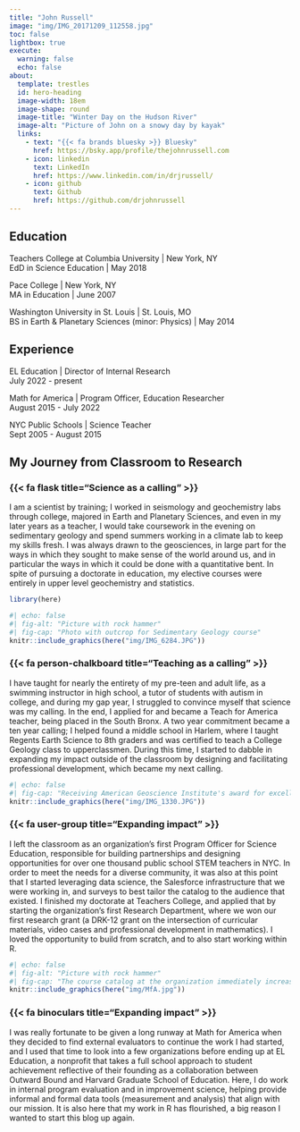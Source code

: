 ```yaml
---
title: "John Russell"
image: "img/IMG_20171209_112558.jpg"
toc: false
lightbox: true
execute: 
  warning: false
  echo: false
about:
  template: trestles
  id: hero-heading
  image-width: 18em
  image-shape: round
  image-title: "Winter Day on the Hudson River"
  image-alt: "Picture of John on a snowy day by kayak"
  links:
    - text: "{{< fa brands bluesky >}} Bluesky"
      href: https://bsky.app/profile/thejohnrussell.com
    - icon: linkedin
      text: LinkedIn
      href: https://www.linkedin.com/in/drjrussell/
    - icon: github
      text: Github
      href: https://github.com/drjohnrussell
---
```

:::{#hero-heading}

## Education

Teachers College at Columbia University | New York, NY  
EdD in Science Education | May 2018

Pace College | New York, NY  
MA in Education | June 2007

Washington University in St. Louis | St. Louis, MO  
BS in Earth & Planetary Sciences (minor: Physics) | May 2014


## Experience

EL Education | Director of Internal Research  
July 2022 - present

Math for America | Program Officer, Education Researcher  
August 2015 - July 2022 

NYC Public Schools | Science Teacher  
Sept 2005 - August 2015
  
:::
  
:::{.column-body}

## My Journey from Classroom to Research

### {{< fa flask title="Science as a calling" >}}

I am a scientist by training; I worked in seismology and geochemistry labs through college, majored in Earth and Planetary Sciences, and even in my later years as a teacher, I would take coursework in the evening on sedimentary geology and spend summers working in a climate lab to keep my skills fresh.  I was always drawn to the geosciences, in large part for the ways in which they sought to make sense of the world around us, and in particular the ways in which it could be done with a quantitative bent. In spite of pursuing a doctorate in education, my elective courses were entirely in upper level geochemistry and statistics.

```r
library(here)
```
:::{.column-margin}
```r
#| echo: false
#| fig-alt: "Picture with rock hammer"
#| fig-cap: "Photo with outcrop for Sedimentary Geology course"
knitr::include_graphics(here("img/IMG_6284.JPG"))
```
:::

### {{< fa person-chalkboard title="Teaching as a calling" >}}

I have taught for nearly the entirety of my pre-teen and adult life, as a swimming instructor in high school, a tutor of students with autism in college, and during my gap year, I struggled to convince myself that science was my calling. In the end, I applied for and became a Teach for America teacher, being placed in the South Bronx. A two year commitment became a ten year calling; I helped found a middle school in Harlem, where I taught Regents Earth Science to 8th graders and was certified to teach a College Geology class to upperclassmen. During this time, I started to dabble in expanding my impact outside of the classroom by designing and facilitating professional development, which became my next calling.

:::{.column-margin}
```r
#| echo: false
#| fig-cap: "Receiving American Geoscience Institute's award for excellence in Earth Science Education."
knitr::include_graphics(here("img/IMG_1330.JPG"))
```
:::

### {{< fa user-group title="Expanding impact" >}}

I left the classroom as an organization's first Program Officer for Science Education, responsible for building partnerships and designing opportunities for over one thousand public school STEM teachers in NYC. In order to meet the needs for a diverse community, it was also at this point that I started leveraging data science, the Salesforce infrastructure that we were working in, and surveys to best tailor the catalog to the audience that existed. I finished my doctorate at Teachers College, and applied that by starting the organization's first Research Department, where we won our first research grant (a DRK-12 grant on the intersection of curricular materials, video cases and professional development in mathematics). I loved the opportunity to build from scratch, and to also start working within R.

:::{.column-margin}
```r
#| echo: false
#| fig-alt: "Picture with rock hammer"
#| fig-cap: "The course catalog at the organization immediately increased upon my hire."
knitr::include_graphics(here("img/MfA.jpg"))
```
:::

### {{< fa binoculars title="Expanding impact" >}}
I was really fortunate to be given a long runway at Math for America when they decided to find external evaluators to continue the work I had started, and I used that time to look into a few organizations before ending up at EL Education, a nonprofit that takes a full school approach to student achievement reflective of their founding as a collaboration between Outward Bound and Harvard Graduate School of Education. Here, I do work in internal program evaluation and in improvement science, helping provide informal and formal data tools (measurement and analysis) that align with our mission. It is also here that my work in R has flourished, a big reason I wanted to start this blog up again.
:::